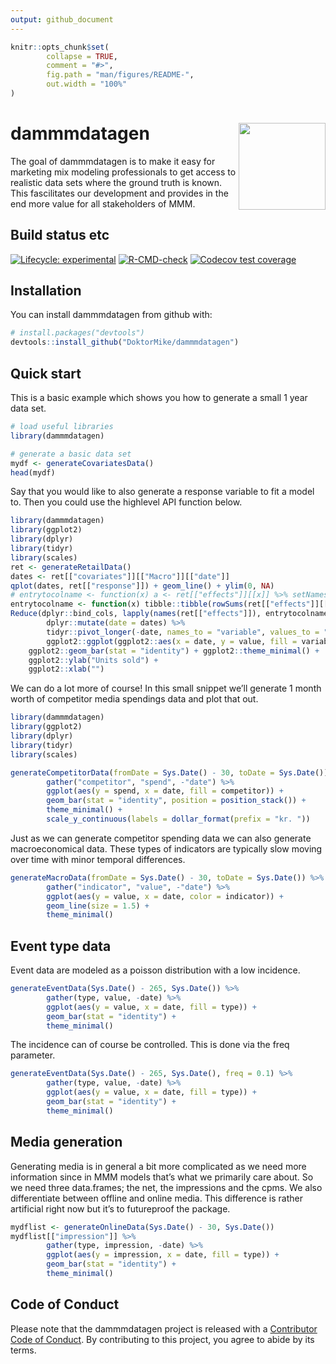 ```yaml
---
output: github_document
---
```


<!-- README.md is generated from README.Rmd. Please edit that file -->

```r
knitr::opts_chunk$set(
        collapse = TRUE,
        comment = "#>",
        fig.path = "man/figures/README-",
        out.width = "100%"
)
```

# dammmdatagen <a href="https://doktormike.github.io/dammmdatagen/"><img src="man/figures/logo.png" align="right" height="139" /></a>

The goal of dammmdatagen is to make it easy for marketing mix modeling professionals to get access to realistic data sets where the ground truth is known. This fascilitates our development and provides in the end more value for all stakeholders of MMM.

## Build status etc

<!-- badges: start -->
[![Lifecycle: experimental](https://img.shields.io/badge/lifecycle-experimental-orange.svg)](https://lifecycle.r-lib.org/articles/stages.html#experimental)
[![R-CMD-check](https://github.com/DoktorMike/dammmdatagen/workflows/R-CMD-check/badge.svg)](https://github.com/DoktorMike/dammmdatagen/actions)
[![Codecov test coverage](https://codecov.io/gh/DoktorMike/dammmdatagen/branch/master/graph/badge.svg)](https://app.codecov.io/gh/DoktorMike/dammmdatagen?branch=master)
<!-- badges: end -->

## Installation

You can install dammmdatagen from github with:

```r
# install.packages("devtools")
devtools::install_github("DoktorMike/dammmdatagen")
```

## Quick start

This is a basic example which shows you how to generate a small 1 year data set.

```r
# load useful libraries
library(dammmdatagen)

# generate a basic data set
mydf <- generateCovariatesData()
head(mydf)
```

Say that you would like to also generate a response variable to fit a model to. Then you could use the highlevel API function below.

```r
library(dammmdatagen)
library(ggplot2)
library(dplyr)
library(tidyr)
library(scales)
ret <- generateRetailData()
dates <- ret[["covariates"]][["Macro"]][["date"]]
qplot(dates, ret[["response"]]) + geom_line() + ylim(0, NA)
# entrytocolname <- function(x) a <- ret[["effects"]][[x]] %>% setNames(c(tolower(paste0(x, "_", names(.)))))
entrytocolname <- function(x) tibble::tibble(rowSums(ret[["effects"]][[x]])) %>% setNames(x)
Reduce(dplyr::bind_cols, lapply(names(ret[["effects"]]), entrytocolname)) %>%
        dplyr::mutate(date = dates) %>%
        tidyr::pivot_longer(-date, names_to = "variable", values_to = "value") %>%
        ggplot2::ggplot(ggplot2::aes(x = date, y = value, fill = variable)) +
	ggplot2::geom_bar(stat = "identity") + ggplot2::theme_minimal() +
	ggplot2::ylab("Units sold") +
	ggplot2::xlab("")
```

We can do a lot more of course! In this small snippet we'll generate 1 month worth of competitor media spendings data and plot that out.

```r
library(dammmdatagen)
library(ggplot2)
library(dplyr)
library(tidyr)
library(scales)

generateCompetitorData(fromDate = Sys.Date() - 30, toDate = Sys.Date()) %>%
        gather("competitor", "spend", -"date") %>%
        ggplot(aes(y = spend, x = date, fill = competitor)) +
        geom_bar(stat = "identity", position = position_stack()) +
        theme_minimal() +
        scale_y_continuous(labels = dollar_format(prefix = "kr. "))
```

Just as we can generate competitor spending data we can also generate macroeconomical data. These types of indicators are typically slow moving over time with minor temporal differences.

```r
generateMacroData(fromDate = Sys.Date() - 30, toDate = Sys.Date()) %>%
        gather("indicator", "value", -"date") %>%
        ggplot(aes(y = value, x = date, color = indicator)) +
        geom_line(size = 1.5) +
        theme_minimal()
```

## Event type data

Event data are modeled as a poisson distribution with a low incidence.

```r
generateEventData(Sys.Date() - 265, Sys.Date()) %>%
        gather(type, value, -date) %>%
        ggplot(aes(y = value, x = date, fill = type)) +
        geom_bar(stat = "identity") +
        theme_minimal()
```

The incidence can of course be controlled. This is done via the freq parameter.

```r
generateEventData(Sys.Date() - 265, Sys.Date(), freq = 0.1) %>%
        gather(type, value, -date) %>%
        ggplot(aes(y = value, x = date, fill = type)) +
        geom_bar(stat = "identity") +
        theme_minimal()
```

## Media generation

Generating media is in general a bit more complicated as we need more information since in MMM models that's what we primarily care about. So we need three data.frames; the net, the impressions and the cpms. We also differentiate between offline and online media. This difference is rather artificial right now but it's to futureproof the package.

```r
mydflist <- generateOnlineData(Sys.Date() - 30, Sys.Date())
mydflist[["impression"]] %>%
        gather(type, impression, -date) %>%
        ggplot(aes(y = impression, x = date, fill = type)) +
        geom_bar(stat = "identity") +
        theme_minimal()
```

## Code of Conduct

  Please note that the dammmdatagen project is released with a [Contributor Code of Conduct](https://doktormike.github.io/dammmdatagen/CODE_OF_CONDUCT.html). By contributing to this project, you agree to abide by its terms.
